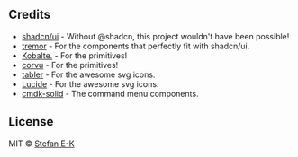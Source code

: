 <MDXHeader title="About" description="Powered by amazing open source projects." />

## Credits

- [shadcn/ui](https://github.com/shadcn/ui) - Without @shadcn, this project wouldn't have been possible!
- [tremor](https://github.com/tremorlabs/tremor) - For the components that perfectly fit with shadcn/ui.
- [Kobalte.](https://github.com/kobaltedev/kobalte) - For the primitives!
- [corvu](https://corvu.dev/) - For the primitives!
- [tabler](https://tabler.io/icons) - For the awesome svg icons.
- [Lucide](https://lucide.dev/icons/) - For the awesome svg icons.
- [cmdk-solid](https://cmdk-solid.vercel.app) - The command menu components.

## License

MIT © [Stefan E-K](https://github.com/sek-consulting/)
